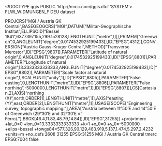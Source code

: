 <!DOCTYPE qgis PUBLIC 'http://mrcc.com/qgis.dtd' 'SYSTEM'>
<qgis version="3.36.1-Maidenhead">
  <identifier>FLWI_WIDMUNGEN_F</identifier>
  <parentidentifier></parentidentifier>
  <language>DEU</language>
  <type>dataset</type>
  <title>FLWI_WIDMUNGEN_F</title>
  <abstract></abstract>
  <links/>
  <dates/>
  <fees></fees>
  <encoding></encoding>
  <crs>
    <spatialrefsys nativeFormat="Wkt">
      <wkt>PROJCRS["MGI / Austria GK Central",BASEGEOGCRS["MGI",DATUM["Militar-Geographische Institut",ELLIPSOID["Bessel 1841",6377397.155,299.1528128,LENGTHUNIT["metre",1]]],PRIMEM["Greenwich",0,ANGLEUNIT["degree",0.0174532925199433]],ID["EPSG",4312]],CONVERSION["Austria Gauss-Kruger Central",METHOD["Transverse Mercator",ID["EPSG",9807]],PARAMETER["Latitude of natural origin",0,ANGLEUNIT["degree",0.0174532925199433],ID["EPSG",8801]],PARAMETER["Longitude of natural origin",13.3333333333333,ANGLEUNIT["degree",0.0174532925199433],ID["EPSG",8802]],PARAMETER["Scale factor at natural origin",1,SCALEUNIT["unity",1],ID["EPSG",8805]],PARAMETER["False easting",0,LENGTHUNIT["metre",1],ID["EPSG",8806]],PARAMETER["False northing",-5000000,LENGTHUNIT["metre",1],ID["EPSG",8807]]],CS[Cartesian,2],AXIS["northing (X)",north,ORDER[1],LENGTHUNIT["metre",1]],AXIS["easting (Y)",east,ORDER[2],LENGTHUNIT["metre",1]],USAGE[SCOPE["Engineering survey, topographic mapping."],AREA["Austria between 11°50'E and 14°50'E of Greenwich (29°30'E and 32°30'E of Ferro)."],BBOX[46.4,11.83,48.79,14.84]],ID["EPSG",31255]]</wkt>
      <proj4>+proj=tmerc +lat_0=0 +lon_0=13.3333333333333 +k=1 +x_0=0 +y_0=-5000000 +ellps=bessel +towgs84=577.326,90.129,463.919,5.137,1.474,5.297,2.4232 +units=m +no_defs</proj4>
      <srsid>2608</srsid>
      <srid>31255</srid>
      <authid>EPSG:31255</authid>
      <description>MGI / Austria GK Central</description>
      <projectionacronym>tmerc</projectionacronym>
      <ellipsoidacronym>EPSG:7004</ellipsoidacronym>
      <geographicflag>false</geographicflag>
    </spatialrefsys>
  </crs>
  <extent/>
</qgis>

